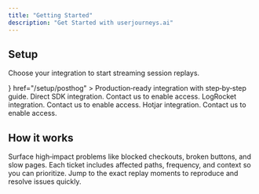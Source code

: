 ```yaml
---
title: "Getting Started"
description: "Get Started with userjourneys.ai"
---
```


## Setup

Choose your integration to start streaming session replays.

<Columns cols={2}>
  <Card
    title="PostHog"
    icon={<svg
    xmlns="http://www.w3.org/2000/svg"
    width={48}
    height={30}
    fill="none"
    className="size-8 2xs:hidden md:block md:size-6 fill-primary"
    {...props}
  >
    <path
      fill="primary"
      d="M0 22.13c.29.05 1.905-.07 1.975 0l.012.052c.015.203-.058.883-.012.93.052.05.934-.053.988 0 .052.052-.055.934 0 .985.057.05.936-.055.988 0 .052.057-.054.934 0 .984.056.05.936-.054.988 0 .053.057-.054.934 0 .985.056.05.936-.055.989 0 .052.056-.055.933 0 .984.044.043.805-.03.988 0v1.968H0v-6.889Zm.004-9.843c.291.05 1.902-.068 1.974 0h-.003c.05.053-.053.934 0 .985.053.05.935-.053.988 0 .052.054-.054.933 0 .984.055.05.936-.054.988 0 .053.055-.054.934 0 .984.054.051.93-.053.987 0 .053.055-.054.934 0 .986.055.05.936-.055.989 0 .052.054-.054.932 0 .984.054.05.935-.054.988 0 .053.055-.054.932 0 .985.054.05.934-.055.988 0 .053.054-.054.93 0 .984.055.05.934-.054.989 0 .052.054-.054.93 0 .984.054.051.933-.054.988 0 .052.055-.055.935 0 .986 0 .056.06 6.927.006 6.89-.055-.052-.936.054-.989 0-.052-.055.055-.933 0-.985-.054-.05-.934.054-.988 0-.052-.054.054-.932 0-.984-.054-.051-.934.054-.988 0-.053-.055.054-.931 0-.985-.054-.05-.934.054-.988 0-.053-.054.054-.934 0-.985-.056-.05-.936.054-.989 0-.052-.057.055-.934 0-.985-.055-.05-.935.055-.988 0-.052-.056.054-.933 0-.984-.055-.05-.936.054-.988 0-.053-.055.054-.934 0-.984-.055-.051-.936.054-.989 0-.052-.055.055-.934 0-.985-.054-.05-.935.055-.988 0-.052-.054.055-.934 0-.985-.047-.043-.804.03-.987 0v-6.89Zm0-9.842c.29.05 1.899-.069 1.974 0h-.003c.05.05-.053.934 0 .985.056.05.935-.053.988 0 .052.056-.054.934 0 .984.057.05.936-.054.988 0 .052.058-.054.934 0 .985.057.05.933-.054.987 0 .053.054-.053.93 0 .984.055.05.934-.054.989 0 .052.054-.054.93 0 .984.054.051.932-.053.988 0 .053.055-.054.935 0 .986.055.05.936-.055.988 0 .053.055-.054.933 0 .984.055.05.936-.054.989 0 .052.055-.055.933 0 .985.054.05.935-.055.988 0 .052.054-.054.932 0 .984 0 0 .06 6.909.006 6.89-.055-.05-.933.054-.989 0-.052-.054.055-.934 0-.985-.055-.05-.935.055-.988 0-.052-.056.055-.933 0-.984-.055-.05-.936.054-.988 0-.052-.056.054-.934 0-.985-.054-.05-.936.055-.988 0-.053-.054.054-.933 0-.984-.055-.05-.936.054-.989 0-.052-.054.054-.932 0-.984-.054-.051-.935.054-.988 0-.053-.055.054-.935 0-.986-.057-.05-.936.055-.988 0-.052-.058.054-.933 0-.984-.057-.05-.936.054-.989 0-.051-.057.055-.934 0-.985-.056-.05-.935.055-.988 0-.052-.056.055-.933 0-.984-.045-.043-.803.03-.987 0v-6.89ZM20.75 22.136c.055.05.936-.054.989 0 .052.054-.054.934 0 .985.058.05.936-.054.988 0 .052.058-.054.934 0 .985.057.05.936-.055.988 0 .052.057-.054.933 0 .984.057.05.936-.054.989 0 .052.057-.055.934 0 .984.056.05.932-.053.987 0 .053.055-.053.93 0 .985.044.043.805-.031.988 0v1.967h-5.928s-.055-6.934 0-6.89Zm-.007-10.83s.932-.054.988 0c.053.054-.054.934 0 .985.055.05.936-.054.988 0 .053.056-.054.934 0 .984.055.051.936-.054.989 0 .052.056-.055.934 0 .985.054.05.935-.055.988 0 .052.054-.054.933 0 .984.054.051.935-.054.988 0 .053.055-.054.933 0 .985.055.05.935-.055.989 0 .052.054-.055.934 0 .985.057.05.935-.054.988 0 .052.058-.054.934 0 .984.057.05.936-.054.988 0 .052.058-.054.934 0 .985.046.043.805-.031.988 0v7.873h-1.974c-.031-.181.043-.937 0-.985-.053-.052-.933.052-.989 0-.052-.052.055-.934 0-.985-.054-.05-.935.054-.988 0-.052-.055.055-.934 0-.984-.054-.051-.936.054-.988 0-.053-.055.054-.933 0-.985-.054-.05-.936.055-.988 0-.053-.054.054-.932 0-.984-.055-.05-.935.054-.989 0-.052-.055.054-.932 0-.985-.054-.05-.934.055-.988 0-.053-.054.055-.934 0-.985-.057-.05-.936.055-.988 0-.052-.085.052-8.807-.002-8.857Zm-.009-8.862c.29.051 1.903-.068 1.975 0h.002c.05.051-.053.935 0 .986.055.05.935-.053.988 0 .052.055-.054.933 0 .984.056.05.936-.054.988 0 .052.057-.054.934 0 .985.056.05.936-.055.988 0 .053.056-.054.933 0 .984.056.05.936-.054.989 0 .052.055-.055.934 0 .984.054.051.935-.054.988 0 .052.055-.054.935 0 .986.059.05.935-.055.987 0 .053.054-.054.932 0 .984.044.043.805-.03.989 0v7.873h-.989c-.032-.181.046-.942 0-.985-.056-.052-.934.054-.987 0-.053-.055.054-.933 0-.985-.054-.05-.935.054-.988 0-.053-.054.054-.931 0-.984-.055-.05-.935.054-.989 0-.052-.054.054-.931 0-.984-.054-.051-.933.053-.988 0-.052-.055.054-.931 0-.985-.054-.05-.933.054-.988 0-.053-.054.054-.934 0-.985-.056-.05-.936.054-.988 0-.052-.056.054-.934 0-.984-.056-.051-.936.054-.989 0-.052-.056.055-.934 0-.985-.044-.043-.805.03-.988 0V2.444Z"
    />
    <path
      fill="primary"
      d="M9.88 11.306c.056.05.935-.054.988 0 .052.056-.054.934 0 .984.056.05.936-.054.988 0 .052.056-.054.934 0 .985.055.05.936-.055.989 0 .052.055-.055.933 0 .984.054.05.935-.054.988 0 .052.055-.055.935 0 .985.059.05.935-.054.987 0 .053.055-.054.933 0 .985.054.05.935-.055.988 0 .053.054-.054.932 0 .984.055.05.935-.054.989 0 .052.054-.054.932 0 .985.054.05.934-.055.988 0 .052.054-.054.93 0 .984.054.05.933-.054.988 0 .053.054-.054.934 0 .985.056.05.936-.054.989 0 .052.057-.055.934 0 .985.055.05.935-.055.988 0 .052.068 0 7.804 0 7.874h-.983c-.03-.182.044-.94 0-.985-.052-.052-.935.053-.988 0-.052-.052.054-.932 0-.984-.054-.05-.935.054-.988 0-.053-.054.054-.932 0-.984-.055-.051-.935.054-.989 0-.052-.055.054-.932 0-.985-.054-.05-.934.054-.988 0-.052-.054.055-.934 0-.985-.056-.05-.936.054-.988 0-.052-.057.054-.934 0-.985-.056-.05-.936.055-.988 0-.052-.056.054-.933 0-.984-.056-.05-.936.054-.989 0-.052-.056.055-.934 0-.984-.055-.051-.935.054-.988 0-.052-.056.054-.934 0-.985-.054-.05-.936.055-.988 0-.053-.054.054-.934 0-.985H9.88c0-.07-.055-7.925 0-7.874Zm0 9.84c.054.05.933-.054.988 0 .053.054-.055.934 0 .985.056.05.936-.054.988 0 .052.057-.054.934 0 .985.056.05.936-.055.989 0 .052.056-.055.933 0 .984.055.05.935-.055.988 0 .052.055-.055.933 0 .984.055.05.935-.054.988 0 .053.055-.054.934 0 .985.054.05.93-.054.987 0 .053.054-.054.933 0 .985.044.043.805-.03.989 0v1.967H9.88c0-.045-.054-7.907 0-7.875Zm1.968-18.701c.181.03.942-.045.989 0 .052.052-.054.93 0 .984.054.05.933-.054.988 0 .053.054-.054.935 0 .985.056.05.936-.054.988 0 .052.057-.054.934 0 .985.056.05.936-.055.989 0 .052.056-.055.933 0 .984.055.05.935-.054.988 0 .052.055-.055.934 0 .984.054.051.936-.054.988 0 .053.055-.054.934 0 .985.055.05.936-.055.988 0 .053.054-.054.934 0 .985.059.05.936-.054.989 0 .051.059-.055.934 0 .985.057.05.933-.054.987 0 .052.054-.054.93 0 .984 0 0 .056 7.924.002 7.873-.055-.05-.936.054-.988 0-.053-.056.054-.934 0-.984-.055-.051-.936.054-.989 0-.052-.055.055-.935 0-.986-.059-.05-.934.055-.987 0-.052-.055.054-.933 0-.984-.054-.05-.935.054-.988 0-.053-.055.054-.932 0-.985-.055-.05-.935.055-.989 0-.052-.054.054-.931 0-.984-.054-.05-.934.054-.988 0-.052-.054.054-.931 0-.984-.054-.051-.934.054-.988 0-.053-.055.054-.935 0-.986-.056-.05-.936.055-.988 0-.052-.056.054-.933 0-.984-.056-.05-.936.054-.989 0-.052-.056.055-.934 0-.984-.055-.051-.935.054-.988 0-.052-.056.054-.934 0-.985-.046-.045-.805.033-.988 0V1.46h1.974v.985ZM33.573 13.27c.051.05-.052.933 0 .984.053.05.936-.053.989 0 .052.053-.055.934 0 .985.054.05.935-.055.988 0 .052.054-.055.933 0 .984.054.051.935-.054.988 0 .053.055-.054.934 0 .985.054.05.936-.055.988 0 .053.054-.054.934 0 .984.054.051.936-.054.988 0 .053.055-.054.934 0 .985.055.05.936-.055.988 0 .053.054-.054.934 0 .985.055.05.936-.055.989 0 .052.054-.055.933 0 .984.054.05.935-.054.988 0 .052.054-.054.934 0 .985.054.05.935-.055.988 0 .053.054-.054.933 0 .984.055.051.936-.054.988 0 .053.055-.054.934 0 .985.055.05.936-.053.989 0 .043.043-.031.803 0 .984h2.962c.031.182-.043.941 0 .985.044.043.805-.03.988 0v1.967c-.183.031-.944-.043-.988 0-.043.044.031.803 0 .985H32.594c-.03-.181.044-.941 0-.985-.043-.043-.805.031-.988 0V13.275c.29.05 1.906-.069 1.974 0l-.007-.005Zm3.95 8.857c-.071-.069-1.685.05-1.975 0-.031.181.043.941 0 .985-.044.043-.805-.031-.988 0v1.967c.183.03.944-.044.988 0 .043.043-.031.803 0 .985h1.974c.031-.182-.043-.942 0-.985.044-.044.806.03.989 0v-1.967c-.184-.031-.945.043-.989 0-.05-.051.053-.934 0-.985ZM70.107 6.381c.051.05-.052.934 0 .985.053.05.936-.053.989 0 .052.052-.055.933 0 .984.054.051.935-.054.988 0 .052.055-.055.934 0 .985.043.043.805-.031.988 0v5.904c0 .049-.988-.05-.988 0v1.967h-1.975c-.049 0 .05.985 0 .985h-5.923v6.888h-3.95V6.38h9.875-.004Zm-1.974 3.937c-.14-.14-3.438.105-3.95 0v3.936h3.95c.03-.181-.044-.941 0-.984.043-.044.805.03.988 0v-1.968c-.183-.03-.945.044-.988 0-.05-.05.052-.934 0-.984ZM83.931 11.3c.051.051-.052.934 0 .985.053.05.936-.053.988 0 .053.052-.054.934 0 .984.055.051.936-.054.989 0 .052.055-.055.934 0 .985.043.043.805-.03.988 0v1.967c0 .05.988-.049.988 0v3.937c0 .049-.988-.05-.988 0v1.967c-.183.031-.945-.043-.988 0-.053.053.054.934 0 .985-.055.05-.936-.055-.989 0-.052.054.055.934 0 .984-.054.051-.935-.052-.988 0-.043.044.031.803 0 .985h-5.924c-.03-.181.044-.941 0-.985-.052-.052-.935.053-.988 0-.052-.052.055-.934 0-.984-.054-.051-.935.054-.988 0-.053-.055.054-.934 0-.985-.043-.043-.805.031-.988 0v-1.967c0-.05-.988.049-.988 0v-4.921c.183-.031.944.043.988 0 .052-.053-.055-.934 0-.985.054-.05.935.055.988 0 .053-.054-.054-.934 0-.984.054-.051.936.054.988 0 .053-.055-.054-.934 0-.985.055-.05.936.053.988 0 .044-.043-.03-.803 0-.984.724.159 5.716-.209 5.924 0v.001Zm-1.974 2.954c-.071-.069-1.685.05-1.975 0-.03.181.044.941 0 .985-.052.052-.936-.053-.988 0-.053.052.054.933 0 .984-.044.044-.805-.03-.988 0v3.937c.183.03.944-.044.988 0 .052.052-.055.933 0 .984.054.051.936-.052.988 0 .044.044-.03.803 0 .985h1.975c.03-.182-.044-.941 0-.985.052-.052.935.053.988 0 .052-.052-.055-.934 0-.984.043-.044.805.03.988 0v-3.937c-.183-.03-.945.044-.988 0-.053-.052.054-.934 0-.984-.055-.051-.936.052-.988 0-.053-.053.052-.934 0-.985ZM96.767 11.3c.05.051-.053.934 0 .985.052.05.936-.053.988 0 .053.053-.054.934 0 .985.044.043.805-.031.988 0v1.967h-2.962c-.05 0 .048-.985 0-.985h-2.963v1.968c.183.03.944-.044.988 0 .043.043-.031.803 0 .984h3.949c.03.181-.043.941 0 .985.053.052.936-.053.988 0 .053.052-.054.934 0 .984.044.044.805-.03.988 0v3.937c-.183.03-.944-.044-.988 0-.043.043.031.803 0 .984H96.77c-.05 0 .049.985 0 .985H91.83c-.049 0 .05-.985 0-.985h-1.974c-.031-.18.043-.94 0-.984-.044-.044-.805.03-.989 0v-2.952h2.963c.05 0-.049.984 0 .984h1.975c.049 0-.05.985 0 .985h1.975v-2.952h-2.963c-.05 0 .049-.984 0-.984h-1.975c-.03-.182.044-.941 0-.985-.053-.052-.936.053-.988 0-.053-.052.054-.934 0-.985-.044-.043-.805.031-.988 0V13.27c.183-.031.944.043.988 0 .052-.053-.055-.934 0-.985.054-.05.935.053.988 0 .044-.043-.03-.803 0-.985.724.16 5.715-.208 5.924 0ZM105.654 7.364V11.3h3.949v2.952h-3.949v6.889h3.949v3.936h-3.949c-.049 0 .049-.984 0-.984h-1.975c-.031-.182.044-.941 0-.985-.044-.043-.805.03-.988 0v-1.967c0-.05-.988.049-.988 0v-6.889h-1.975V11.3h1.975V7.364H105.654ZM115.528 6.381v6.889h6.912V6.38h3.951V25.08h-3.951v-7.873h-6.912v7.873h-3.949V6.38h3.949ZM139.227 11.3c.051.051-.052.934 0 .985.053.05.936-.053.988 0 .053.052-.054.934 0 .984.055.051.936-.054.989 0 .052.055-.055.934 0 .985.043.043.805-.03.988 0v1.967c0 .05.988-.049.988 0v3.937c0 .049-.988-.05-.988 0v1.967c-.183.031-.945-.043-.988 0-.053.053.054.934 0 .985-.055.05-.936-.055-.989 0-.052.054.055.934 0 .984-.054.051-.935-.052-.988 0-.043.044.031.803 0 .985h-5.924c-.03-.181.044-.941 0-.985-.052-.052-.935.053-.988 0-.052-.052.055-.934 0-.984-.054-.051-.935.054-.988 0-.053-.055.054-.934 0-.985-.044-.043-.805.031-.988 0v-1.967c0-.05-.988.049-.988 0v-4.921c.183-.031.944.043.988 0 .052-.053-.055-.934 0-.985.054-.05.935.055.988 0 .053-.054-.054-.934 0-.984.054-.051.936.054.988 0 .053-.055-.054-.934 0-.985.055-.05.936.053.988 0 .044-.043-.03-.803 0-.984.724.159 5.716-.209 5.924 0v.001Zm-1.974 2.954c-.071-.069-1.685.05-1.975 0-.031.181.043.941 0 .985-.053.052-.936-.053-.988 0-.053.052.054.933 0 .984-.044.044-.805-.03-.988 0v3.937c.183.03.944-.044.988 0 .052.052-.055.933 0 .984.054.051.935-.052.988 0 .043.044-.031.803 0 .985h1.975c.03-.182-.044-.941 0-.985.052-.052.935.053.988 0 .052-.052-.055-.934 0-.984.043-.044.805.03.988 0v-3.937c-.183-.03-.945.044-.988 0-.053-.052.054-.934 0-.984-.055-.051-.936.052-.988 0-.053-.053.052-.934 0-.985ZM157 27.046h-.988c-.033.182.045.941 0 .985-.053.052-.936-.053-.988 0-.044.043.03.803 0 .984h-1.975c-.049 0 .049.985 0 .985h-4.937c-.049 0 .049-.985 0-.985h-1.975c-.031-.18.044-.94 0-.984-.043-.044-.805.03-.988 0v-2.952h2.963c.049 0-.049.985 0 .985h1.974c.049 0-.049.984 0 .984h1.975c.031-.181-.044-.941 0-.984.052-.053.935.052.988 0 .053-.053-.054-.934 0-.985.043-.044.805.03.988 0v-1.967h-.988v.984h-5.924c-.031-.181.044-.94 0-.984-.052-.053-.935.052-.988 0-.053-.053.054-.934 0-.985-.054-.05-.936.054-.988 0-.053-.054.054-.934 0-.985-.044-.043-.805.031-.988 0v-4.92c0-.05.988.048.988 0v-2.953c.183-.03.945.044.988 0 .044-.043-.031-.803 0-.984h1.975c.049 0-.049-.985 0-.985h3.949c.049 0-.049.985 0 .985h1.974c.031-.181-.043-.941 0-.985.106-.105 2.559.08 2.963 0v15.746H157Zm-4.937-12.792c-.106-.105-2.562.078-2.963 0-.031.181.043.941 0 .985-.044.043-.805-.031-.988 0v4.92c.183.032.944-.043.988 0 .043.044-.031.804 0 .985h2.963c.03-.181-.044-.94 0-.984.043-.044.805.03.988 0v-4.921c-.183-.031-.945.043-.988 0-.051-.051.052-.934 0-.985Z"
    />
  </svg>}
    href="/setup/posthog"
  >
    Production‑ready integration with step‑by‑step guide.
  </Card>
  <Card
    title="SDK (Alpha)"
    icon="code"
    href="/setup/sdk"
  >
    Direct SDK integration. Contact us to enable access.
  </Card>
  <Card
    title="LogRocket (Alpha)"
    icon="rocket"
    href="/setup/logrocket"
  >
    LogRocket integration. Contact us to enable access.
  </Card>
  <Card
    title="Hotjar (Alpha)"
    icon="fire"
    href="/setup/hotjar"
  >
    Hotjar integration. Contact us to enable access.
  </Card>
</Columns>

## How it works

<Columns cols={3}>
  <Card
    title="Spot impactful issues fast"
    icon="magnifying-glass"
  >
    Surface high‑impact problems like blocked checkouts, broken buttons, and slow pages.
  </Card>
  <Card
    title="Automatically enriched tickets"
    icon="bolt"
  >
    Each ticket includes affected paths, frequency, and context so you can prioritize.
  </Card>
  <Card
    title="Replay‑linked evidence"
    icon="film"
  >
    Jump to the exact replay moments to reproduce and resolve issues quickly.
  </Card>
</Columns>




